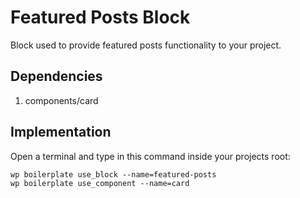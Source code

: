 # Featured Posts Block

Block used to provide featured posts functionality to your project.

## Dependencies

1. components/card

## Implementation

Open a terminal and type in this command inside your projects root:

```shell
wp boilerplate use_block --name=featured-posts
wp boilerplate use_component --name=card
```
